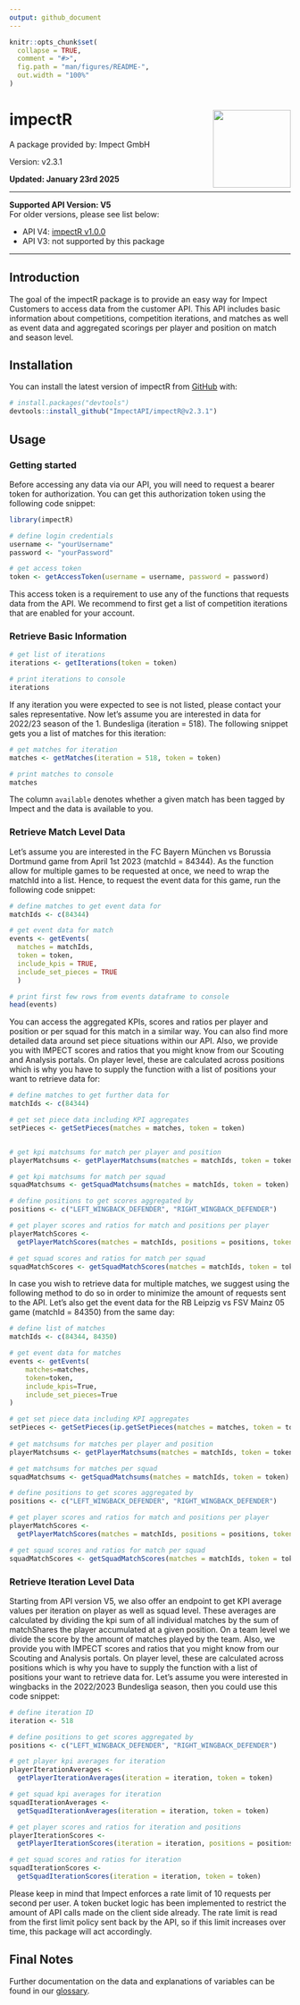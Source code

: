 ```yaml
---
output: github_document
---
```


<!-- README.md is generated from README.Rmd. Please edit that file -->

```r
knitr::opts_chunk$set(
  collapse = TRUE,
  comment = "#>",
  fig.path = "man/figures/README-",
  out.width = "100%"
)
```

# impectR <img src="https://github.com/ImpectAPI/logos/blob/main/impectR.png" align="right" height="139" />

<!-- badges: start -->

<!-- badges: end -->

A package provided by: Impect GmbH

Version: v2.3.1

**Updated: January 23rd 2025**

---

**Supported API Version: V5**  
For older versions, please see list below:

- API V4: [impectR v1.0.0](https://github.com/ImpectAPI/impectR/tree/v1.0.0)
- API V3: not supported by this package

---

## Introduction

The goal of the impectR package is to provide an easy way for Impect
Customers to access data from the customer API. This API includes basic
information about competitions, competition iterations, and matches as
well as event data and aggregated scorings per player and position on
match and season level.

## Installation

You can install the latest version of impectR from
[GitHub](https://github.com/) with:

``` r
# install.packages("devtools")
devtools::install_github("ImpectAPI/impectR@v2.3.1")
```

## Usage

### Getting started

Before accessing any data via our API, you will need to request a bearer
token for authorization. You can get this authorization token using the
following code snippet:

```r
library(impectR)

# define login credentials
username <- "yourUsername"
password <- "yourPassword"

# get access token
token <- getAccessToken(username = username, password = password)
```

This access token is a requirement to use any of the functions that
requests data from the API. We recommend to first get a list of
competition iterations that are enabled for your account.

### Retrieve Basic Information

```r
# get list of iterations
iterations <- getIterations(token = token)

# print iterations to console
iterations
```

If any iteration you were expected to see is not listed, please contact
your sales representative. Now let’s assume you are interested in data
for 2022/23 season of the 1. Bundesliga (iteration = 518). The following 
snippet gets you a list of matches for this iteration:

``` r
# get matches for iteration
matches <- getMatches(iteration = 518, token = token)

# print matches to console
matches
```

The column `available` denotes whether a given match has been tagged by Impect
and the data is available to you.

### Retrieve Match Level Data

Let's assume you are interested in the FC
Bayern München vs Borussia Dortmund game from April 1st 2023 (matchId = 84344).
As the function allow for multiple games to be requested at once, we need to wrap
the matchId into a list. Hence, to request the event data for this game, run the
following code snippet:

```r
# define matches to get event data for
matchIds <- c(84344)

# get event data for match
events <- getEvents(
  matches = matchIds,
  token = token,
  include_kpis = TRUE,
  include_set_pieces = TRUE
  )

# print first few rows from events dataframe to console
head(events)
```

You can access the aggregated KPIs, scores and ratios per player and position or
per squad for this match in a similar way. You can also find more detailed data
around set piece situations within our API.
Also, we provide you with IMPECT scores and ratios that you might know from our 
Scouting and Analysis portals. On player level, these are calculated across 
positions which is why you have to supply the function with a list of positions 
your want to retrieve data for:

```r
# define matches to get further data for
matchIds <- c(84344)

# get set piece data including KPI aggregates
setPieces <- getSetPieces(matches = matches, token = token)


# get kpi matchsums for match per player and position
playerMatchsums <- getPlayerMatchsums(matches = matchIds, token = token)

# get kpi matchsums for match per squad
squadMatchsums <- getSquadMatchsums(matches = matchIds, token = token)

# define positions to get scores aggregated by
positions <- c("LEFT_WINGBACK_DEFENDER", "RIGHT_WINGBACK_DEFENDER")

# get player scores and ratios for match and positions per player
playerMatchScores <- 
  getPlayerMatchScores(matches = matchIds, positions = positions, token = token)

# get squad scores and ratios for match per squad
squadMatchScores <- getSquadMatchScores(matches = matchIds, token = token)
```

In case you wish to retrieve data for multiple matches, we suggest using
the following method to do so in order to minimize the amount of
requests sent to the API. Let’s also get the event data for the RB
Leipzig vs FSV Mainz 05 game (matchId = 84350) from the same day:

```r
# define list of matches
matchIds <- c(84344, 84350)

# get event data for matches
events <- getEvents(
    matches=matches, 
    token=token,
    include_kpis=True,
    include_set_pieces=True
)

# get set piece data including KPI aggregates
setPieces <- getSetPieces(ip.getSetPieces(matches = matches, token = token)
                            
# get matchsums for matches per player and position
playerMatchsums <- getPlayerMatchsums(matches = matchIds, token = token)

# get matchsums for matches per squad
squadMatchsums <- getSquadMatchsums(matches = matchIds, token = token)

# define positions to get scores aggregated by
positions <- c("LEFT_WINGBACK_DEFENDER", "RIGHT_WINGBACK_DEFENDER")

# get player scores and ratios for match and positions per player
playerMatchScores <- 
  getPlayerMatchScores(matches = matchIds, positions = positions, token = token)

# get squad scores and ratios for match per squad
squadMatchScores <- getSquadMatchScores(matches = matchIds, token = token)

```

### Retrieve Iteration Level Data

Starting from API version V5, we also offer an endpoint to get KPI average values
per iteration on player as well as squad level. These averages are calculated by
dividing the kpi sum of all individual matches by the sum of matchShares the player
accumulated at a given position. On a team level we divide the score by the 
amount of matches played by the team.
Also, we provide you with IMPECT scores and ratios that you might know from our 
Scouting and Analysis portals. On player level, these are calculated across 
positions which is why you have to supply the function with a list of positions 
your want to retrieve data for.
Let's assume you were interested in wingbacks in the 2022/2023 Bundesliga season, 
then you could use this code snippet:

```r
# define iteration ID
iteration <- 518

# define positions to get scores aggregated by
positions <- c("LEFT_WINGBACK_DEFENDER", "RIGHT_WINGBACK_DEFENDER")

# get player kpi averages for iteration
playerIterationAverages <-
  getPlayerIterationAverages(iteration = iteration, token = token)

# get squad kpi averages for iteration
squadIterationAverages <-
  getSquadIterationAverages(iteration = iteration, token = token)

# get player scores and ratios for iteration and positions
playerIterationScores <- 
  getPlayerIterationScores(iteration = iteration, positions = positions, token = token)

# get squad scores and ratios for iteration
squadIterationScores <- 
  getSquadIterationScores(iteration = iteration, token = token)

```


Please keep in mind that Impect enforces a rate limit of 10 requests per second
per user. A token bucket logic has been implemented to restrict the amount of API
calls made on the client side already. The rate limit is read from the first limit 
policy sent back by the API, so if this limit increases over time, this package will
act accordingly.

## Final Notes

Further documentation on the data and explanations of variables can be found in our [glossary](https://glossary.impect.com/).
